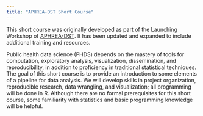 ```yaml
---
title: "APHREA-DST Short Course"
---
```


This short course was originally developed as part of the Launching Workshop of [APHREA-DST](https://www.fic.nih.gov/Grants/Search/Pages/dsi-u2rtw012123.aspx). It has been updated and expanded to include additional training and resources. 

Public health data science (PHDS) depends on the mastery of tools for computation, exploratory analysis, visualization, dissemination, and reproducibility, in addition to proficiency in traditional statistical techniques. The goal of this short course is to provide an introduction to some elements of a  pipeline for data analysis. We will develop skills in project organization, reproducible research, data wrangling, and visualization; all programming will be done in R. Although there are no formal prerequisites for this short course, some familiarity with statistics and basic programming knowledge will be helpful.

